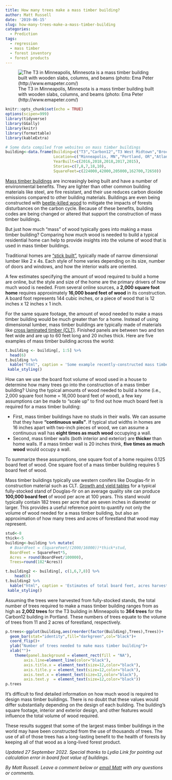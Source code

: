 ```yaml
---
title: How many trees make a mass timber building?
author: Matt Russell
date: '2019-06-15'
slug: how-many-trees-make-a-mass-timber-building
categories:
  - Prediction
tags:
  - regression
  - mass timber
  - forest inventory
  - forest products
---
```


![The T3 in Minneapolis, Minnesota is a mass timber building built with wooden slabs, columns, and beams (photo: Ema Peter (http://www.emapeter.com/)](/post/how-many-trees-make-a-mass-timber-building/t3building.jpg)

```r
knitr::opts_chunk$set(echo = TRUE)
options(scipen=999)
library(tidyverse)
library(GGally)
library(knitr)
library(formattable)
library(kableExtra)
```

```r
# Some data compiled from websites on mass timber buildings
building<-data.frame(Building=c("T3","Carbon12","T3 West Midtown","Brock Commons Tallwood House","The Cube Building"),
                     Location=c("Minneapolis, MN","Portland, OR","Atlanta, GA","Vancouver, BC","London, UK"),
                     YearBuilt=c(2016,2018,2018,2017,2015),
                     Stories=c(7,8,7,18,10),
                     SquareFeet=c(224000,42000,205000,162700,72650))
```

[Mass timber buildings](https://www.thinkwood.com/building-better/taller-buildings) are increasingly being built and have a number of environmental benefits. They are lighter than other common building materials like steel, are fire resistant, and their use reduces carbon dioxide emissions compared to other building materials. Buildings are even being constructed with [beetle-killed wood](https://www.naturallywood.com/sustainable-forests/forest-management/interior-forests/mountain-pine-beetle) to mitigate the impacts of forests disturbances on the carbon cycle. Because of these benefits, building codes are being changed or altered that support the construction of mass timber buildings.

But just how much "mass" of wood typically goes into making a mass timber building? Comparing how much wood is needed to build a typical residential home can help to provide insights into the volume of wood that is used in mass timber buildings.

Traditional homes are ["stick built"](https://www.hunker.com/13401138/the-amount-of-lumber-needed-for-a-1200-square-foot-house), typically made of narrow dimensional lumber like 2 x 4s. Each style of home varies depending on its size, number of doors and windows, and how the interior walls are oriented. 

A few estimates specifying the amount of wood required to build a home are online, but the style and size of the home are the primary drivers of how much wood is needed. From several online sources, a __2,000 square foot home__ requires approximately __16,000 board feet of wood__ in its construction. A board foot represents 144 cubic inches, or a piece of wood that is 12 inches x 12 inches x 1 inch.

For the same square footage, the amount of wood needed to make a mass timber building would be much greater than for a home. Instead of using dimensional lumber, mass timber buildings are typically made of materials like [cross laminated timber (CLT)](https://www.apawood.org/cross-laminated-timber). Finished panels are between two and ten feet wide and are up to 60 feet long and 20 inches thick. Here are five examples of mass timber building across the world:  


```r
t.building <- building[, 1:5] %>% 
  head(6) 
t.building %>% 
  kable("html", caption = 'Some example recently-constructed mass timber buildings with their total square footage.') %>%
 kable_styling()
```
 
How can we use the board foot volume of wood used in a house to determine how many trees go into the construction of a mass timber building? Using the typical amounts of wood needed to build a home (i.e., 2,000 square foot home = 16,000 board feet of wood), a few key assumptions can be made to "scale up" to find out how much board feet is required for a mass timber building:

 * First, mass timber buildings have no studs in their walls. We can assume that they have **"continuous walls"**. If typical stud widths in homes are 16 inches apart with two-inch pieces of wood, we can assume a continuous wall has **eight times as much wood** occupying a wall.
 * Second, mass timber walls (both interior and exterior) are **thicker** than home walls. If a mass timber wall is 20 inches think, **five times as much wood** would occupy a wall.

To summarize these assumptions, one square foot of a home requires 0.125 board feet of wood. One square foot of a mass timber building requires 5 board feet of wood.  

Mass timber buildings typically use western conifers like Douglas-fir in construction material such as CLT. [Growth and yield tables](https://andrewsforest.oregonstate.edu/sites/default/files/lter/pubs/pdf/pub3401.pdf) for a typical fully-stocked stand of Douglas-fir on an average quality site can produce **100,000 board feet** of wood per acre at 100 years. This stand would typically contain 182 trees per acre that are seven inches in diameter or larger. This provides a useful reference point to quantify not only the volume of wood needed for a mass timber building, but also an approximation of how many trees and acres of forestland that wood may represent.


```r
stud<-8
thick<-5
building<-building %>% mutate(
  # BoardFeet = (SquareFeet/(2000/16000))*thick*stud,
  BoardFeet = SquareFeet*5,
  Acres = round(BoardFeet/100000),
  Trees=round(182*Acres)) 

t.building2 <- building[, c(1,6,7,8)] %>% 
    head(6) 
t.building2 %>% 
  kable("html", caption = 'Estimates of total board feet, acres harvested, and total number of trees needed to construct mass timber buildings.') %>%
 kable_styling()
```

Assuming the trees were harvested from fully-stocked stands, the total number of trees required to make a mass timber building ranges from as high as **2,002 trees** for the T3 building in Minneapolis to **364 trees** for the Carbon12 building in Portland. These numbers of trees equate to the volume of trees from 11 and 2 acres of forestland, respectively.


```r
p.trees<-ggplot(building,aes(reorder(factor(Building),Trees),Trees))+
  geom_bar(stat="identity",fill="darkgreen",col="black")+
  coord_flip()+
  ylab("Number of trees needed to make mass timber building")+
  xlab("")+
    theme(panel.background = element_rect(fill = "NA"), 
        axis.line=element_line(color="black"),
        axis.title.x = element_text(size=12,color="black"),
        axis.title.y = element_text(size=12,color="black"),
        axis.text.x = element_text(size=12,color="black"),
        axis.text.y  = element_text(size=12,color="black"))
p.trees
```

It's difficult to find detailed information on how much wood is required to design mass timber buildings. There is no doubt that these values would differ substantially depending on the design of each building. The building's square footage, interior and exterior design, and other features would influence the total volume of wood required. 

These results suggest that some of the largest mass timber buildings in the world may have been constructed from the use of thousands of trees. The use of all of those trees has a long-lasting benefit to the health of forests by keeping all of that wood as a long-lived forest product.

*Updated 27 September 2022. Special thanks to Lydia Link for pointing out calculation error in board foot value of buildings.*

*By Matt Russell. Leave a comment below or [email Matt](mailto:matt@arbor-analytics.com) with any questions or comments.*
 